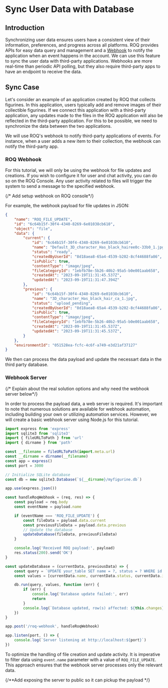 
# Sync User Data with Database

## Introduction

Synchronizing user data ensures users have a consistent view of their information, preferences, and progress across all platforms. ROQ provides APIs for easy data query and management and a [Webhook](/development-guides/webhooks) to notify the application when an event happens in the account. We can use this feature to sync the user data with third-party applications. Webhooks are more real-time than periodic API polling, but they also require third-party apps to have an endpoint to receive the data.

## Sync Case

Let's consider an example of an application created by ROQ that collects figurines. In this application, users typically add and remove images of their collectible figurines. If we connect this application with a third-party application, any updates made to the files in the ROQ application will also be reflected in the third-party application. For this to be possible, we need to synchronize the data between the two applications.

We will use ROQ's webhook to notify third-party applications of events. For instance, when a user adds a new item to their collection, the webhook can notify the third-party app. 

### ROQ Webhook

For this tutorial, we will only be using the webhook for file updates and creations. If you wish to configure it for user and chat activity, you can do so on the ROQ Console. Any user activity related to files will trigger the system to send a message to the specified webhook.

{/* Add setup webhook on ROQ console*/}

For example, the webhook payload for file updates in JSON:

```json
{
	"name": "ROQ_FILE_UPDATE",
	"id": "6c64b15f-30f4-4340-8269-6e01038cb610",
	"object": "file",
	"data": {
		"current": {
			"id": "6c64b15f-30f4-4340-8269-6e01038cb610",
			"name": "Default_3D_character_Has_black_hairee0c-33b0_1.jpg",
			"status": "ready",
			"createdByUserId": "8d18aea8-65a4-4539-b202-8cf44688fa86",
			"isPublic": true,
			"contentType": "image/jpeg",
			"fileCategoryId": "1ebfb78e-5b26-40b2-95a5-b0e001aab658",
			"createdAt": "2023-09-19T11:31:45.537Z",
			"updatedAt": "2023-09-19T11:31:47.394Z"
		},
		"previous": {
			"id": "6c64b15f-30f4-4340-8269-6e01038cb610",
			"name": "3D_character_Has_black_hair_ca_1.jpg",
			"status": "upload_pending",
			"createdByUserId": "8d18aea8-65a4-4539-b202-8cf44688fa86",
			"isPublic": true,
			"contentType": "image/jpeg",
			"fileCategoryId": "1ebfb78e-5b26-40b2-95a5-b0e001aab658",
			"createdAt": "2023-09-19T11:31:45.537Z",
			"updatedAt": "2023-09-19T11:31:45.537Z",
		}
	},
	"environmentId": "051528ea-fcfc-4c6f-a749-e3d21af37127"
}
```

We then can process the data payload and update the necessart data in the third party database.

### Webhook Server

{/* Explain about the real solution options and why need the webhook server below*/}

In order to process the payload data, a web server is required. It's important to note that numerous solutions are available for webhook automation, including building your own or utilizing automation services. However, we will create a basic webhook server using Node.js for this tutorial. 


```js
import express from 'express'
import sqlite3 from 'sqlite3'
import { fileURLToPath } from 'url'
import { dirname } from 'path'

const __filename = fileURLToPath(import.meta.url)
const __dirname = dirname(__filename)
const app = express()
const port = 3000

// Initialize SQLite database
const db = new sqlite3.Database(`${__dirname}/myfigurine.db`)

app.use(express.json())

const handleRoqWebhook = (req, res) => {
	const payload = req.body
	const eventName = payload.name

	if (eventName === 'ROQ_FILE_UPDATE') {
		const fileData = payload.data.current
		const previousFileData = payload.data.previous
		// Update the database
		updateDatabase(fileData, previousFileData)
	}

	console.log('Received ROQ payload:', payload)
	res.status(200).send('OK')
}

const updateDatabase = (currentData, previousData) => {
	const query = `UPDATE your_table SET name = ?, status = ? WHERE id = ?`
	const values = [currentData.name, currentData.status, currentData.id]

	db.run(query, values, function (err) {
		if (err) {
			console.log('Database update failed:', err)
			return
		}
		console.log(`Database updated, row(s) affected: ${this.changes}`)
	})
}

app.post('/roq-webhook', handleRoqWebhook)

app.listen(port, () => {
	console.log(`Server listening at http://localhost:${port}`)
})
```

To optimize the handling of file creation and update activity. It is imperative to filter data using `event.name` parameter with a value of `ROQ_FILE_UPDATE`. This approach ensures that the webhook server processes only the relevant data.



{/**Add exposing the server to public so it can pickup the payload */}


